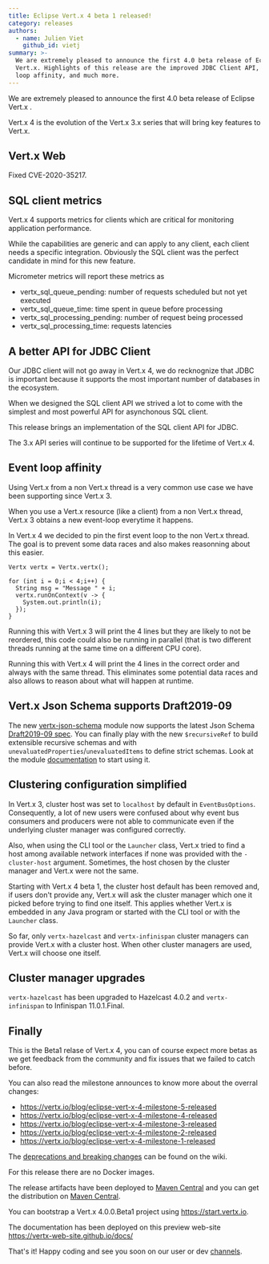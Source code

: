 ```yaml
---
title: Eclipse Vert.x 4 beta 1 released!
category: releases
authors:
  - name: Julien Viet
    github_id: vietj
summary: >-
  We are extremely pleased to announce the first 4.0 beta release of Eclipse
  Vert.x. Highlights of this release are the improved JDBC Client API, event
  loop affinity, and much more.
---
```


We are extremely pleased to announce the first 4.0 beta release of Eclipse Vert.x .

Vert.x 4 is the evolution of the Vert.x 3.x series that will bring key features to Vert.x.

## Vert.x Web

Fixed CVE-2020-35217.

## SQL client metrics

Vert.x 4 supports metrics for clients which are critical for monitoring application performance.

While the capabilities are generic and can apply to any client, each client needs a specific integration.
Obviously the SQL client was the perfect candidate in mind for this new feature.

Micrometer metrics will report these metrics as

* vertx_sql_queue_pending: number of requests scheduled but not yet executed
* vertx_sql_queue_time: time spent in queue before processing
* vertx_sql_processing_pending: number of request being processed
* vertx_sql_processing_time: requests latencies

## A better API for JDBC Client

Our JDBC client will not go away in Vert.x 4, we do recknognize that JDBC is important because it supports
the most important number of databases in the ecosystem.

When we designed the SQL client API we strived a lot to come with the simplest and most powerful API
for asynchonous SQL client.

This release brings an implementation of the SQL client API for JDBC.

The 3.x API series will continue to be supported for the lifetime of Vert.x 4.

## Event loop affinity

Using Vert.x from a non Vert.x thread is a very common use case we have been supporting since Vert.x 3.

When you use a Vert.x resource (like a client) from a non Vert.x thread, Vert.x 3 obtains a new event-loop
everytime it happens.

In Vert.x 4 we decided to pin the first event loop to the non Vert.x thread. The goal is to prevent
some data races and also makes reasonning about this easier.

```
Vertx vertx = Vertx.vertx();

for (int i = 0;i < 4;i++) {
  String msg = "Message " + i;
  vertx.runOnContext(v -> {
    System.out.println(i);
  });
}
```

Running this with Vert.x 3 will print the 4 lines but they are likely to not be reordered, this code could
also be running in parallel (that is two different threads running at the same time on a different CPU core).

Running this with Vert.x 4 will print the 4 lines in the correct order and always with the same thread. This
eliminates some potential data races and also allows to reason about what will happen at runtime.

## Vert.x Json Schema supports Draft2019-09

The new [vertx-json-schema](https://github.com/eclipse-vertx/vertx-json-schema) module now supports the latest Json Schema [Draft2019-09 spec](http://json-schema.org/specification.html). You can finally play with the new `$recursiveRef` to build extensible recursive schemas and with `unevaluatedProperties`/`unevaluatedItems` to define strict schemas. Look at the module [documentation](https://vertx.io/docs/vertx-json-schema/java/) to start using it.

## Clustering configuration simplified

In Vert.x 3, cluster host was set to `localhost` by default in `EventBusOptions`.
Consequently, a lot of new users were confused about why event bus consumers and producers were not able to communicate even if the underlying cluster manager was configured correctly.

Also, when using the CLI tool or the `Launcher` class, Vert.x tried to find a host among available network interfaces if none was provided with the `-cluster-host` argument.
Sometimes, the host chosen by the cluster manager and Vert.x were not the same.

Starting with Vert.x 4 beta 1, the cluster host default has been removed and, if users don't provide any, Vert.x will ask the cluster manager which one it picked before trying to find one itself.
This applies whether Vert.x is embedded in any Java program or started with the CLI tool or with the `Launcher` class.

So far, only `vertx-hazelcast` and `vertx-infinispan` cluster managers can provide Vert.x with a cluster host.
When other cluster managers are used, Vert.x will choose one itself.

## Cluster manager upgrades

`vertx-hazelcast` has been upgraded to Hazelcast 4.0.2 and `vertx-infinispan` to Infinispan 11.0.1.Final.

## Finally

This is the Beta1 relase of Vert.x 4, you can of course expect more betas as we get feedback from the community and fix issues that we failed to catch before.

You can also read the milestone announces to know more about the overral changes:

- https://vertx.io/blog/eclipse-vert-x-4-milestone-5-released
- https://vertx.io/blog/eclipse-vert-x-4-milestone-4-released
- https://vertx.io/blog/eclipse-vert-x-4-milestone-3-released
- https://vertx.io/blog/eclipse-vert-x-4-milestone-2-released
- https://vertx.io/blog/eclipse-vert-x-4-milestone-1-released

The [deprecations and breaking changes](https://github.com/vert-x3/wiki/wiki/4.0.0-Deprecations-and-breaking-changes)
 can be found on the wiki.

For this release there are no Docker images.

The release artifacts have been deployed to [Maven Central](https://search.maven.org/search?q=g:io.vertx%20AND%20v:4.0.0.Beta1) and you can get the distribution on [Maven Central](https://repo1.maven.org/maven2/io/vertx/vertx-stack-manager/4.0.0.Beta1/).

You can bootstrap a Vert.x 4.0.0.Beta1 project using https://start.vertx.io.

The documentation has been deployed on this preview web-site https://vertx-web-site.github.io/docs/

That's it! Happy coding and see you soon on our user or dev [channels](https://vertx.io/community).
